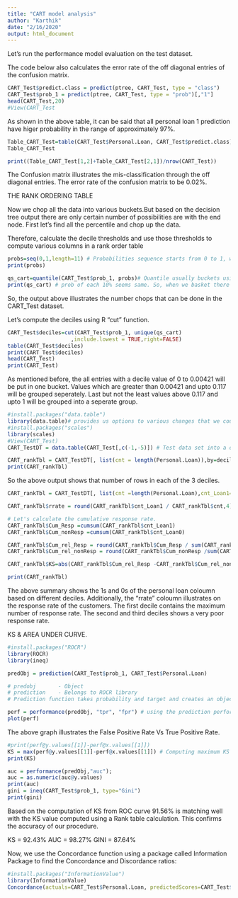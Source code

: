 ---
title: "CART model analysis"
author: "Karthik"
date: "2/16/2020"
output: html_document
---

Let's run the performance model evaluation on the test dataset.


The code below also calculates the error rate of the off diagonal entries of the confusion matrix.

```{r}
CART_Test$predict.class = predict(ptree, CART_Test, type = "class")
CART_Test$prob_1 = predict(ptree, CART_Test, type = "prob")[,"1"]
head(CART_Test,20)
#View(CART_Test
```

As shown in the above table, it can be said that all personal loan 1 prediction have higer probability in the range of approximately 97%.
```{r}
Table_CART_Test=table(CART_Test$Personal.Loan, CART_Test$predict.class)
Table_CART_Test

print((Table_CART_Test[1,2]+Table_CART_Test[2,1])/nrow(CART_Test))
```
The Confusion matrix illustrates the mis-classification through the off diagonal entries.
The error rate of the confusion matrix to be 0.02%.


THE RANK ORDERING TABLE

Now we chop all the data into various buckets.But based on the decision tree output there are only certain number of possibilities are with the end node. First let's find all the percentile and chop up the data.

Therefore, calculate the decile thresholds and use those thresholds to compute various columns in a rank order table

```{r}
probs=seq(0,1,length=11) # Probabilities sequence starts from 0 to 1, with the length of 11.
print(probs)

qs_cart=quantile(CART_Test$prob_1, probs)# Quantile usually buckets using 10 different 
print(qs_cart) # prob of each 10% seems same. So, when we basket there going to be less than 10 buckets. Value in the lecture is diferent at 70%,80%,90% and 100%. Therefore, 5 baskets cane be seen.

```

So, the output above illustrates the number chops that can be done in the CART_Test dataset. 

Let's compute the deciles using R "cut" function.

```{r}
CART_Test$deciles=cut(CART_Test$prob_1, unique(qs_cart)
                    ,include.lowest = TRUE,right=FALSE)
table(CART_Test$deciles)
print(CART_Test$deciles)
head(CART_Test)
print(CART_Test)
```

As mentioned before, the all entries with a decile value of 0 to 0.00421 will be put in one bucket. Values which are greater than 0.00421 and upto 0.117 will be grouped seperately. Last but not the least values above 0.117 and upto 1 will be grouped into a seperate group. 

```{r}
#install.packages("data.table")
library(data.table)# provides us options to various changes that we could do in databases.
#install.packages("scales")
library(scales) 
#View(CART_Test)
CART_TestDT = data.table(CART_Test[,c(-1,-5)]) # Test data set into a data table format.

CART_rankTbl = CART_TestDT[, list(cnt = length(Personal.Loan)),by=deciles][order(-deciles)] # Creating rank data table.
print(CART_rankTbl)

```

So the above output shows that number of rows in each of the 3 deciles.


```{r}
CART_rankTbl = CART_TestDT[, list(cnt =length(Personal.Loan),cnt_Loan1=sum(Personal.Loan==1),cnt_Loan0=sum(Personal.Loan==0)),by=deciles][order(-deciles)]

CART_rankTbl$rrate = round(CART_rankTbl$cnt_Loan1 / CART_rankTbl$cnt,4)*100; # Response rate

# Let's calculate the cumulative response rate.
CART_rankTbl$Cum_Resp =cumsum(CART_rankTbl$cnt_Loan1)
CART_rankTbl$Cum_nonResp =cumsum(CART_rankTbl$cnt_Loan0)

CART_rankTbl$Cum_rel_Resp = round(CART_rankTbl$Cum_Resp / sum(CART_rankTbl$cnt_Loan1),4)*100
CART_rankTbl$Cum_rel_nonResp = round(CART_rankTbl$Cum_nonResp /sum(CART_rankTbl$cnt_Loan0),4)*100

CART_rankTbl$KS=abs(CART_rankTbl$Cum_rel_Resp -CART_rankTbl$Cum_rel_nonResp) 

print(CART_rankTbl)
```

The above summary shows the 1s and 0s of the personal loan coloumn based on different deciles.
Additionally, the "rrate" coloumn illustrates on the response rate of the customers. The first decile contains the maximum number of response rate. The second and third deciles shows a very poor response rate.


KS & AREA UNDER CURVE.
```{r}
#install.packages("ROCR")
library(ROCR)
library(ineq)

```

```{r}
predObj = prediction(CART_Test$prob_1, CART_Test$Personal.Loan)

# predobj       - Object
# prediction    - Belongs to ROCR library
# Prediction function takes probability and target and creates an object.

perf = performance(predObj, "tpr", "fpr") # using the prediction performance rate and find True Positive Rate and False Positive Rate.
plot(perf)
```

The above graph illustrates the False Positive Rate Vs True Positive Rate.

```{r}
#print(perf@y.values[[1]]-perf@x.values[[1]])
KS = max(perf@y.values[[1]]-perf@x.values[[1]]) # Computing maximum KS values.
print(KS)

auc = performance(predObj,"auc"); 
auc = as.numeric(auc@y.values)
print(auc)
gini = ineq(CART_Test$prob_1, type="Gini")
print(gini)
```
Based on the computation of KS from ROC curve 91.56% is matching well with the KS value computed using a Rank table calculation. This confirms the accuracy of our procedure.

KS   = 92.43%
AUC  = 98.27%
GINI = 87.64%

Now, we use the Concordance function using a package called Information Package to find the Concordance and Discordance ratios:

  
```{r}
#install.packages("InformationValue")
library(InformationValue)
Concordance(actuals=CART_Test$Personal.Loan, predictedScores=CART_Test$prob_1)
```






